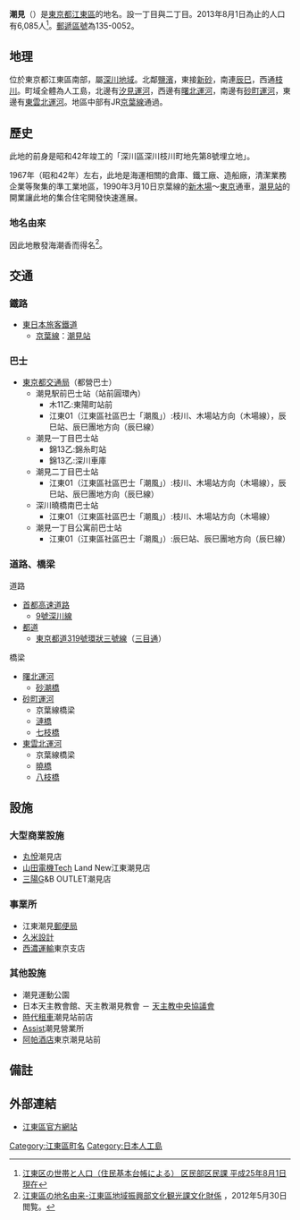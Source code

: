 {{Pathnav|日本|東京都|[[江東區_(東京都)|江東區]]|frame=1}}
{{Infobox Settlement
|official_name =  潮見
|native_name =
|settlement_type = [[町|町]]
|image_skyline = Catholic Bishops Conference of Japan headquarters 20130409.jpg
|imagesize = 250px
|image_caption = [[天主教|天主教]]中央協議會
|image_flag =
|image_seal =
| image_map =
| map_caption =
|subdivision_type = [[國家|國家]]
|subdivision_type1 = [[都道府縣|都道府縣]]
|subdivision_name = [[File:Flag_of_Japan.svg|border]] [[日本|日本]]
|subdivision_name1 = [[File:Flag_of_Tokyo_Prefecture.svg|25px]] [[東京都|東京都]]
|subdivision_type2 = [[東京都區部|特別區]]
|subdivision_name2 = [[File:Flag_of_Koto,_Tokyo.svg|25px]] [[江東區_(東京都)|江東區]]
|established_title =
|established_date =
|government_type =
|leader_title =
|leader_name =
|area_magnitude =
|area_total_sq_mi =
|area_total_km2 = 0.69
|area_land_sq_mi =
|area_land_km2 =
|area_urban_sq_mi =
|area_urban_km2 =
|area_metro_km2 =
|area_metro_sq_mi =
|population_as_of= 2013年（平成25年）8月1日
|population_footnotes =
|population_total = 6085
|population_urban =
|population_metro =
|population_density_sq_mi =
|population_density_km2 = 8818.84
| timezone = [[日本標準時間|JST]]
| utc_offset = +9
|timezone_DST =
|utc_offset_DST =
|latd=|latm=|lats=|latNS=
|longd=|longm=|longs=|longEW=
|elevation_footnotes=
|elevation_m =
|elevation_ft =
|postal_code_type = [[郵遞區號|郵遞區號]]
|postal_code = 135-0052　
|area_code =
|website =
|footnotes =
}}
'''潮見'''（{{jpn|j=潮見|hg=しおみ|rm=Shiomi|f=y}}）是[[東京都|東京都]][[江東區_(東京都)|江東區]]的地名。設一丁目與二丁目。2013年8月1日為止的人口有6,085人<ref>[http://www.city.koto.lg.jp/profile/koto/5353/15817/file/H25.8.pdf 江東区の世帯と人口（住民基本台帳による） 区民部区民課 平成25年8月1日現在]{{dead link|date=2018年1月 |bot=InternetArchiveBot |fix-attempted=yes }}</ref>。[[郵遞區號|郵遞區號]]為135-0052。

== 地理 ==
位於東京都江東區南部，屬[[深川區|深川地域]]。北鄰[[鹽濱_(江東區)|鹽濱]]，東接[[新砂|新砂]]，南連[[辰巳_(江東區)|辰巳]]，西通[[枝川_(江東區)|枝川]]。町域全體為人工島，北邊有[[汐見運河|汐見運河]]，西邊有[[曙北運河|曙北運河]]，南邊有[[砂町運河|砂町運河]]，東邊有[[東雲北運河|東雲北運河]]。地區中部有JR[[京葉線|京葉線]]通過。

== 歷史 ==
此地的前身是昭和42年竣工的「深川區深川枝川町地先第8號埋立地」。

1967年（昭和42年）左右，此地是海運相關的倉庫、鐵工廠、造船廠，清潔業務企業等聚集的準工業地區，1990年3月10日京葉線的[[新木場站|新木場]]〜[[東京站|東京]]通車，[[潮見站|潮見站]]的開業讓此地的集合住宅開發快速進展。

=== 地名由來 ===
因此地散發海潮香而得名<ref name="yura">[http://www.city.koto.lg.jp/seikatsu/shogai-gakushu/6378/6379.html 江東區の地名由来-江東區地域振興部文化観光課文化財係] {{webarchive|url=https://web.archive.org/web/20130719163650/http://www.city.koto.lg.jp/seikatsu/shogai-gakushu/6378/6379.html |date=2013-07-19 }}，2012年5月30日閲覧。</ref>。

== 交通 ==
=== 鐵路 ===
* [[東日本旅客鐵道|東日本旅客鐵道]]
** [[京葉線|京葉線]]：[[潮見站|潮見站]]

=== 巴士 ===
* [[東京都交通局|東京都交通局]]（都營巴士）
** 潮見駅前巴士站（站前圓環內）
*** 木11乙:東陽町站前
*** 江東01（江東區社區巴士「潮風」）:枝川、木場站方向（木場線），辰巳站、辰巳團地方向（辰巳線）
** 潮見一丁目巴士站
*** 錦13乙:錦糸町站
*** 錦13乙:深川車庫
** 潮見二丁目巴士站
*** 江東01（江東區社區巴士「潮風」）:枝川、木場站方向（木場線），辰巳站、辰巳團地方向（辰巳線）
** 深川曉橋南巴士站
*** 江東01（江東區社區巴士「潮風」）:枝川、木場站方向（木場線）
** 潮見一丁目公寓前巴士站
*** 江東01（江東區社區巴士「潮風」）:辰巳站、辰巳團地方向（辰巳線）

=== 道路、橋梁 ===
; 道路
* [[首都高速道路|首都高速道路]]
** [[首都高速9號深川線|9號深川線]]
* [[東京都都道列表|都道]]
** [[東京都道319號環狀三號線|東京都道319號環狀三號線]]（[[三目通|三目通]]）

; 橋梁
* [[曙北運河|曙北運河]]
** [[砂潮橋|砂潮橋]]
* [[砂町運河|砂町運河]]
** 京葉線橋梁
** [[漣橋|漣橋]]
** [[七枝橋|七枝橋]]
* [[東雲北運河|東雲北運河]]
** 京葉線橋梁
** [[曉橋_(江東區)|曉橋]]
** [[八枝橋|八枝橋]]

== 設施 ==
=== 大型商業設施 ===
* [[丸悅|丸悅]]潮見店
* [[山田電機|山田電機]]Tech Land New江東潮見店
* [[三陽商會|三陽]]G&B OUTLET潮見店

=== 事業所 ===
* 江東潮見[[郵便局|郵便局]]
* [[久米設計|久米設計]]
* [[西濃運輸|西濃運輸]]東京支店

=== 其他設施 ===
* 潮見運動公園
* 日本天主教會館、天主教潮見教會 － [[天主教中央協議會|天主教中央協議會]]
* [[時代租車|時代租車]]潮見站前店
* [[Assist_(計程車)|Assist]]潮見營業所
* [[阿帕酒店|阿帕酒店]]東京潮見站前

== 備註 ==
{{reflist}}

== 外部連結 ==
{{Commonscat|Shiomi, Tokyo}}
* [http://www.city.koto.lg.jp/ 江東區官方網站] {{Wayback|url=http://www.city.koto.lg.jp/ |date=20130723024418 }}

{{江東區的町名}}
{{DEFAULTSORT:Shiomi}}
[[Category:江東區町名|Category:江東區町名]]
[[Category:日本人工島|Category:日本人工島]]